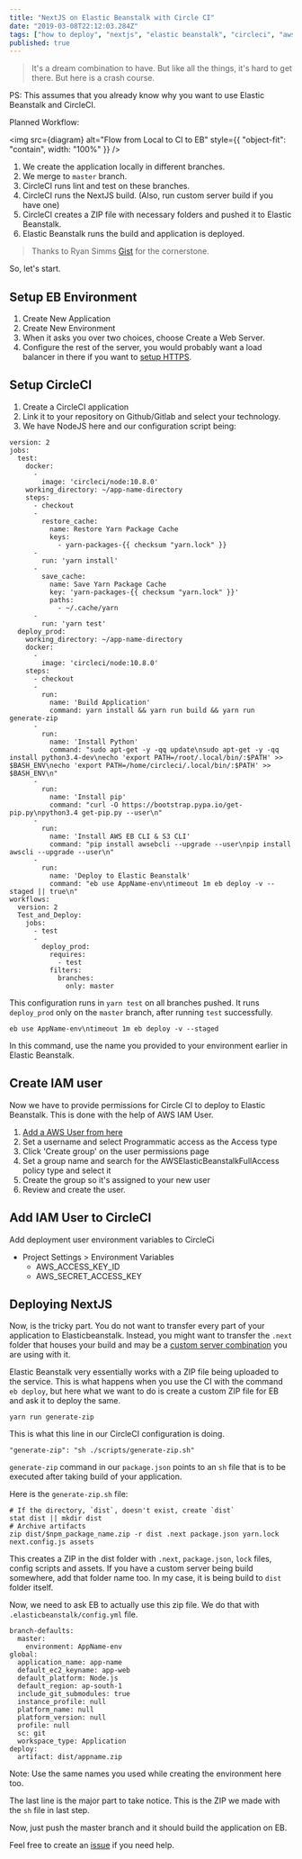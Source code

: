 ```yaml
---
title: "NextJS on Elastic Beanstalk with Circle CI"
date: "2019-03-08T22:12:03.284Z"
tags: ["how to deploy", "nextjs", "elastic beanstalk", "circleci", "aws"]
published: true
---
```



> It's a dream combination to have. But like all the things, it's hard to get there. But here is a crash course.

PS: This assumes that you already know why you want to use Elastic Beanstalk and CircleCI.

Planned Workflow:

<img
  src={diagram}
  alt="Flow from Local to CI to EB"
  style={{ "object-fit": "contain", width: "100%" }}
/>

1. We create the application locally in different branches.
2. We merge to `master` branch.
3. CircleCI runs lint and test on these branches.
4. CircleCI runs the NextJS build. (Also, run custom server build if you have one)
5. CircleCI creates a ZIP file with necessary folders and pushed it to Elastic Beanstalk.
6. Elastic Beanstalk runs the build and application is deployed.

> Thanks to Ryan Simms [Gist](https://gist.github.com/ryansimms/808214137d219be649e010a07af44bad) for the cornerstone.

So, let's start.

## Setup EB Environment

1. Create New Application
2. Create New Environment
3. When it asks you over two choices, choose Create a Web Server.
4. Configure the rest of the server, you would probably want a load balancer in there if you want to [setup HTTPS](https://docs.aws.amazon.com/elasticbeanstalk/latest/dg/configuring-https.html).

## Setup CircleCI

1. Create a CircleCI application
2. Link it to your repository on Github/Gitlab and select your technology.
3. We have NodeJS here and our configuration script being:

```
version: 2
jobs:
  test:
    docker:
      -
        image: 'circleci/node:10.8.0'
    working_directory: ~/app-name-directory
    steps:
      - checkout
      -
        restore_cache:
          name: Restore Yarn Package Cache
          keys:
            - yarn-packages-{{ checksum "yarn.lock" }}
      -
        run: 'yarn install'
      -
        save_cache:
          name: Save Yarn Package Cache
          key: 'yarn-packages-{{ checksum "yarn.lock" }}'
          paths:
            - ~/.cache/yarn
      -
        run: 'yarn test'
  deploy_prod:
    working_directory: ~/app-name-directory
    docker:
      -
        image: 'circleci/node:10.8.0'
    steps:
      - checkout
      -
        run:
          name: 'Build Application'
          command: yarn install && yarn run build && yarn run generate-zip
      -
        run:
          name: 'Install Python'
          command: "sudo apt-get -y -qq update\nsudo apt-get -y -qq install python3.4-dev\necho 'export PATH=/root/.local/bin/:$PATH' >> $BASH_ENV\necho 'export PATH=/home/circleci/.local/bin/:$PATH' >> $BASH_ENV\n"
      -
        run:
          name: 'Install pip'
          command: "curl -O https://bootstrap.pypa.io/get-pip.py\npython3.4 get-pip.py --user\n"
      -
        run:
          name: 'Install AWS EB CLI & S3 CLI'
          command: "pip install awsebcli --upgrade --user\npip install awscli --upgrade --user\n"
      -
        run:
          name: 'Deploy to Elastic Beanstalk'
          command: "eb use AppName-env\ntimeout 1m eb deploy -v --staged || true\n"
workflows:
  version: 2
  Test_and_Deploy:
    jobs:
      - test
      -
        deploy_prod:
          requires:
            - test
          filters:
            branches:
              only: master
```

This configuration runs in `yarn test` on all branches pushed. It runs `deploy_prod` only on the `master` branch, after running `test` successfully.

```
eb use AppName-env\ntimeout 1m eb deploy -v --staged
```

In this command, use the name you provided to your environment earlier in Elastic Beanstalk.

## Create IAM user

Now we have to provide permissions for Circle CI to deploy to Elastic Beanstalk. This is done with the help of AWS IAM User.

1. [Add a AWS User from here](https://console.aws.amazon.com/iam/home#/users$new?step=details)
2. Set a username and select Programmatic access as the Access type
3. Click 'Create group' on the user permissions page
4. Set a group name and search for the AWSElasticBeanstalkFullAccess policy type and select it
5. Create the group so it's assigned to your new user
6. Review and create the user.

## Add IAM User to CircleCI

Add deployment user environment variables to CircleCi

- Project Settings > Environment Variables
  - AWS_ACCESS_KEY_ID
  - AWS_SECRET_ACCESS_KEY

## Deploying NextJS

Now, is the tricky part. You do not want to transfer every part of your application to Elasticbeanstalk. Instead, you might want to transfer the `.next` folder that houses your build and may be a [custom server combination](https://github.com/zeit/next.js/tree/canary/examples/custom-server-express) you are using with it.

Elastic Beanstalk very essentially works with a ZIP file being uploaded to the service. This is what happens when you use the CI with the command `eb deploy`, but here what we want to do is create a custom ZIP file for EB and ask it to deploy the same.

```
yarn run generate-zip
```

This is what this line in our CircleCI configuration is doing.

```
"generate-zip": "sh ./scripts/generate-zip.sh"
```

`generate-zip` command in our `package.json` points to an `sh` file that is to be executed after taking build of your application.

Here is the `generate-zip.sh` file:

```
# If the directory, `dist`, doesn't exist, create `dist`
stat dist || mkdir dist
# Archive artifacts
zip dist/$npm_package_name.zip -r dist .next package.json yarn.lock next.config.js assets
```

This creates a ZIP in the dist folder with `.next`, `package.json`, `lock` files, config scripts and assets. If you have a custom server being build somewhere, add that folder name too. In my case, it is being build to `dist` folder itself.

Now, we need to ask EB to actually use this zip file. We do that with `.elasticbeanstalk/config.yml` file.

```
branch-defaults:
  master:
    environment: AppName-env
global:
  application_name: app-name
  default_ec2_keyname: app-web
  default_platform: Node.js
  default_region: ap-south-1
  include_git_submodules: true
  instance_profile: null
  platform_name: null
  platform_version: null
  profile: null
  sc: git
  workspace_type: Application
deploy:
  artifact: dist/appname.zip
```

Note: Use the same names you used while creating the environment here too.

The last line is the major part to take notice. This is the ZIP we made with the `sh` file in last step.

Now, just push the master branch and it should build the application on EB.

Feel free to create an [issue](https://github.com/agneym/blog/issues) if you need help.
